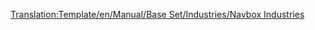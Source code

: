 <noinclude>[[Translation:Template/en/Manual/Base Set/Industries/Navbox Industries]]</noinclude>{{en/Navbox|navbar = off
|state = off

|name = Navbox Industries/Pl
|title = [[zh/Manual/工业]]

|group1 = [[zh/Manual/气候#温带气候|温带气候]]
|list1 =  [[zh/Manual/Base Set/Industries/银行]]{{en/·w}} [[zh/Manual/Base Set/Industries/煤矿]]{{en/·w}} [[zh/Manual/Base Set/Industries/工厂]]{{en/·w}} [[zh/Manual/Base Set/Industries/农场]]{{en/·w}} [[zh/Manual/Base Set/Industries/林场]]{{en/·w}} [[zh/Manual/Base Set/Industries/铁矿]]{{en/·w}} [[zh/Manual/Base Set/Industries/炼油厂]]{{en/·w}} [[zh/Manual/Base Set/Industries/钻井平台]]{{en/·w}} [[zh/Manual/Base Set/Industries/油井]]{{en/·w}} [[zh/Manual/Base Set/Industries/发电站]]{{en/·w}} [[zh/Manual/Base Set/Industries/锯木厂]]{{en/·w}} [[zh/Manual/Base Set/Industries/钢铁厂]]

|group2 = [[zh/Manual/气候#亚寒带气候|亚寒带气候]]
|list2 =  [[zh/Manual/Base Set/Industries/银行]]{{en/·w}} [[zh/Manual/Base Set/Industries/煤矿]]{{en/·w}} [[zh/Manual/Base Set/Industries/农场]]{{en/·w}} [[zh/Manual/Base Set/Industries/食品加工厂]]{{en/·w}} [[zh/Manual/Base Set/Industries/林场]]{{en/·w}} [[zh/Manual/Base Set/Industries/金矿]]{{en/·w}} [[zh/Manual/Base Set/Industries/炼油厂]]{{en/·w}} [[zh/Manual/Base Set/Industries/油井]]{{en/·w}} [[zh/Manual/Base Set/Industries/造纸厂]]{{en/·w}} [[zh/Manual/Base Set/Industries/发电站]]{{en/·w}} [[zh/Manual/Base Set/Industries/印刷厂]]

|group3 = [[zh/Manual/气候#亚热带气候|亚热带气候]]
|list3 =  [[zh/Manual/Base Set/Industries/银行]]{{en/·w}} [[zh/Manual/Base Set/Industries/铜矿]]{{en/·w}} [[zh/Manual/Base Set/Industries/钻石矿]]{{en/·w}} [[zh/Manual/Base Set/Industries/工厂]]{{en/·w}} [[zh/Manual/Base Set/Industries/农场]]{{en/·w}} [[zh/Manual/Base Set/Industries/食品加工厂]]{{en/·w}} [[zh/Manual/Base Set/Industries/果园]]{{en/·w}} [[zh/Manual/Base Set/Industries/锯木厂]]{{en/·w}} [[zh/Manual/Base Set/Industries/炼油厂]]{{en/·w}} [[zh/Manual/Base Set/Industries/油井]]{{en/·w}} [[zh/Manual/Base Set/Industries/橡胶园]]{{en/·w}} [[zh/Manual/Base Set/Industries/水站]]{{en/·w}} [[zh/Manual/Base Set/Industries/水塔]]

|group4 = [[zh/Manual/气候#玩具大陆|玩具大陆]]
|list4 =  [[zh/Manual/Base Set/Industries/电池农场]]{{en/·w}} [[zh/Manual/Base Set/Industries/泡泡小屋]]{{en/·w}} [[zh/Manual/Base Set/Industries/棉花糖森林]]{{en/·w}} [[zh/Manual/Base Set/Industries/可乐泉]]{{en/·w}} [[zh/Manual/Base Set/Industries/汽水工厂]]{{en/·w}} [[zh/Manual/Base Set/Industries/塑料喷泉]]{{en/·w}} [[zh/Manual/Base Set/Industries/蔗糖矿]]{{en/·w}} [[zh/Manual/Base Set/Industries/糖果厂]]{{en/·w}} [[zh/Manual/Base Set/Industries/太妃场]]{{en/·w}} [[zh/Manual/Base Set/Industries/玩具工厂]]{{en/·w}} [[zh/Manual/Base Set/Industries/玩具商店]]

}}